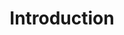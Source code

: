 ---
title: "Introduction"
description: 
parent: "Service and Cloud Computing"
grand_parent : null
order: 1
---